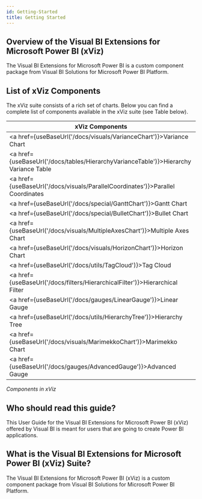 ```yaml
---
id: Getting-Started
title: Getting Started
---
```


Overview of the Visual BI Extensions for Microsoft Power BI (xViz)
-----------------------------------------------------------------

The Visual BI Extensions for Microsoft Power BI is a custom component
package from Visual BI Solutions for Microsoft Power BI Platform.

List of xViz Components
----------------------

The xViz suite consists of a rich set of charts. Below you can find a
complete list of components available in the xViz suite (see Table
below).

| xViz Components          |
|--------------------------|
| <a href={useBaseUrl('/docs/visuals/VarianceChart')}>Variance Chart</a> |
| <a href={useBaseUrl('/docs/tables/HierarchyVarianceTable')}>Hierarchy Variance Table</a> |
| <a href={useBaseUrl('/docs/visuals/ParallelCoordinates')}>Parallel Coordinates</a>     |
| <a href={useBaseUrl('/docs/special/GanttChart')}>Gantt Chart</a>              |
| <a href={useBaseUrl('/docs/special/BulletChart')}>Bullet Chart</a>             |
| <a href={useBaseUrl('/docs/visuals/MultipleAxesChart')}>Multiple Axes Chart</a>      |
| <a href={useBaseUrl('/docs/visuals/HorizonChart')}>Horizon Chart</a>            |
| <a href={useBaseUrl('/docs/utils/TagCloud')}>Tag Cloud</a>                |
| <a href={useBaseUrl('/docs/filters/HierarchicalFilter')}>Hierarchical Filter</a>      |
| <a href={useBaseUrl('/docs/gauges/LinearGauge')}>Linear Gauge</a>             |
| <a href={useBaseUrl('/docs/utils/HierarchyTree')}>Hierarchy Tree</a>           |
| <a href={useBaseUrl('/docs/visuals/MarimekkoChart')}>Marimekko Chart</a>          |
| <a href={useBaseUrl('/docs/gauges/AdvancedGauge')}>Advanced Gauge</a>           |

*Components in xViz*



Who should read this guide?
---------------------------

This User Guide for the Visual BI Extensions for Microsoft Power BI
(xViz) offered by Visual BI is meant for users that are going to create
Power BI applications.

What is the Visual BI Extensions for Microsoft Power BI (xViz) Suite?
--------------------------------------------------------------------

The Visual BI Extensions for Microsoft Power BI (xViz) is a custom
component package from Visual BI Solutions for Microsoft Power BI
Platform.

